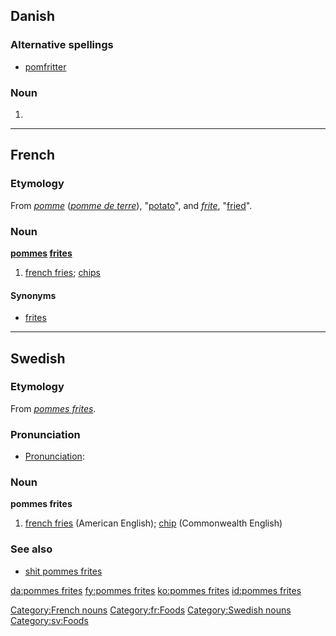 {{also|Pommes frites}}
==Danish==

===Alternative spellings===
* [[pomfritter]]

===Noun===
{{infl|da|noun form|g=c}}

# {{form of|plural indefinite|pomme frite|lang=da}}

----

==French==

===Etymology===
From ''[[pomme]]'' (''[[pomme de terre]]''), "[[potato]]", and ''[[frite]]'', "[[fried]]".

===Noun===
'''[[pommes]] [[frites]]'''

# [[french fries]]; [[chip]]s

====Synonyms====
* [[frites]]

[[Category:French nouns]]
[[Category:fr:Foods]]

----

==Swedish==

===Etymology===
From {{etyl|fr|sv}} ''[[#French|pommes frites]]''.

===Pronunciation===
* [[Wiktionary:About Swedish/Pronunciation|Pronunciation]]: {{IPAchar|/pɔmˈfrɪtː/}}

===Noun===
'''pommes frites'''

# [[french fries]] (American English); [[chip]] (Commonwealth English)

===See also===
* [[shit pommes frites]]

[[Category:Swedish nouns]]
[[Category:sv:Foods]]

[[da:pommes frites]]
[[fy:pommes frites]]
[[ko:pommes frites]]
[[id:pommes frites]]
